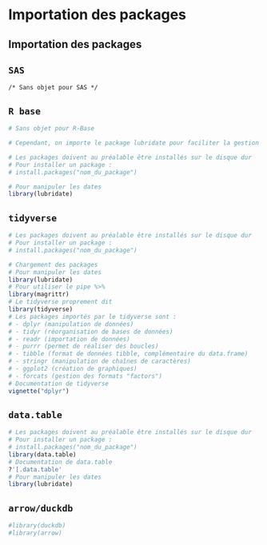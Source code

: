 # Importation des packages 



## Importation des packages
::: {.panel-tabset group="language"}

## `SAS` {.unnumbered .unlisted}
``` sas
/* Sans objet pour SAS */
```

## `R base` {.unnumbered .unlisted}
```r
# Sans objet pour R-Base

# Cependant, on importe le package lubridate pour faciliter la gestion des dates

# Les packages doivent au préalable être installés sur le disque dur
# Pour installer un package :
# install.packages("nom_du_package")

# Pour manipuler les dates
library(lubridate)
```

## `tidyverse` {.unnumbered .unlisted}
```r
# Les packages doivent au préalable être installés sur le disque dur
# Pour installer un package :
# install.packages("nom_du_package")

# Chargement des packages
# Pour manipuler les dates
library(lubridate)
# Pour utiliser le pipe %>%
library(magrittr)
# Le tidyverse proprement dit
library(tidyverse)
# Les packages importés par le tidyverse sont :
# - dplyr (manipulation de données)
# - tidyr (réorganisation de bases de données)
# - readr (importation de données)
# - purrr (permet de réaliser des boucles)
# - tibble (format de données tibble, complémentaire du data.frame)
# - stringr (manipulation de chaînes de caractères)
# - ggplot2 (création de graphiques)
# - forcats (gestion des formats "factors")
# Documentation de tidyverse
vignette("dplyr")
```

## `data.table` {.unnumbered .unlisted}
```r
# Les packages doivent au préalable être installés sur le disque dur
# Pour installer un package :
# install.packages("nom_du_package")
library(data.table)
# Documentation de data.table
?'[.data.table'
# Pour manipuler les dates
library(lubridate)
```

## `arrow/duckdb` {.unnumbered .unlisted}
```r
#library(duckdb)
#library(arrow)
```

:::